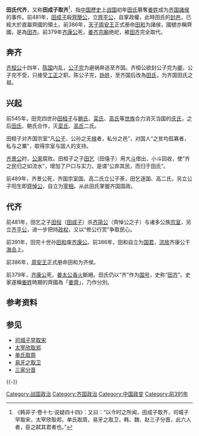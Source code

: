 '''田氏代齐'''，又称'''田成子取齐'''<ref>《韩非子·卷十七·说疑四十四》：又曰：“以今时之所闻，田成子取齐，司城子罕取宋，太宰欣取郑，单氏取周，易牙之取卫，韩、魏、赵三子分晋，此六人者，臣之弑其君者也。”</ref>，指[[中国歷史|中国歷史]]上[[战国|战国]]初年[[田氏|田氏]]篡奪[[姜姓|姜姓]]成为[[齐国|齐国]][[諸侯|諸侯]]的事件。前481年，[[田成子|田成子]]殺[[齊簡公|齊簡公]]，立[[齊平公|齊平公]]，自掌政權，此時田氏的[[封邑|封邑]]，已經大於直屬齊國的領土。前386年，[[天子|天子]][[周安王|周安王]]正式册命[[田和|田和]]为諸侯，國號亦稱齊國，是為[[田齐|田齐]]。前379年[[齐康公|齐康公]]死，[[姜齐|姜齐]][[宗廟|宗廟]]绝祀，被[[田齐|田齐]]完全取代。

==奔齐==
[[齐桓公|齐桓公]]十四年，[[陈国|陈国]]内乱，[[陈完|公子完]]为避祸奔逃至齐国。齐桓公欲封公子完为[[卿_(官制)|卿]]，公子完不受，只接受[[工正|工正]]之职。陈公子完，[[妫姓|妫姓]]，至齐国后改為[[田氏|田氏]]，为齐国田氏之祖。

==兴起==
前545年，田完四世孙[[田桓子|田桓子]]与[[鲍氏|鲍氏]]、[[栾氏|栾氏]]、[[高氏|高氏]]等[[世族|世族]]合力消灭当国的[[庆氏|庆氏]]，之后[[田氏|田氏]]、鲍氏合作，灭[[栾氏|栾氏]]、[[高氏|高氏]]二氏。

田桓子对齐国宗室“凡[[公子|公子]]、公孙之无[[禄|禄]]者，私分之邑”，对国人“之贫均孤寡者，私与之粟”，取得宗室与国人的支持。

[[齐景公|齐景公]]时，[[公家|公家]]腐败。田桓子之子[[田乞|田乞]]（田僖子）用大[[斗|斗]]借出、小斗回收，使“齐之民归之如流水”，增加了户口与实力。是谓“公弃其民，而归于田氏”。

前489年，齐景公死，齐国宗室国、高二氏立公子荼，田乞逐国、高二氏，另立公子阳生即[[齊悼公|齊悼公]]，自立为[[宰相|宰相]]。从此田氏掌握齐国国政。

== 代齐 ==
前481年，田乞之子[[田恒|田恒]]（[[田成子|田成子]]）杀[[齐简公|齐简公]]（齊悼公之子）与诸多公族[[宗室|宗室]]，另立[[齐平公|齐平公]]，进一步把持[[政权|政权]]，又以“修公行赏”争取民心。

前391年，田完十世孙[[田和|田和]]废[[齐康公|齐康公]]。前386年，田和自立为[[国君|国君]]，[[流放|流放]]齐康公于[[海岛|海岛]]上。

前386年，[[周安王|周安王]]正式册命田和为齐侯。

前379年，[[齐康公|齐康公]]死，[[姜太公|姜太公]][[香火|香火]]斷絕。田氏仍以“齐”作为[[国号|国号]]，史称“[[田齐|田齐]]”。史家遂稱[[姜姓|姜姓]]時期的齊國為「[[姜齊|姜齊]]」，乃作分別。

==参考资料==
{{reflist}}

==参见==
*[[司城子罕取宋|司城子罕取宋]]
*[[太宰欣取郑|太宰欣取郑]]
*[[单氏取周|单氏取周]]
*[[易牙之取卫|易牙之取卫]]
*[[三家分晋|三家分晋]]

{{-}}
{{戰國歷史事件}}

[[Category:战国政治|Category:战国政治]]
[[Category:齐国政治|Category:齐国政治]]
[[Category:中国政变|Category:中国政变]]
[[Category:前391年|Category:前391年]]